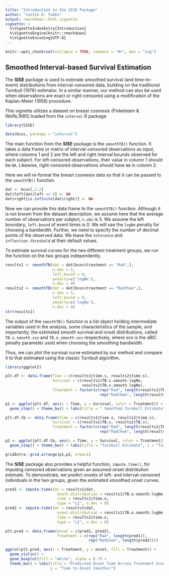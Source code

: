 ```yaml
---
title: "Introduction to the SISE Package"
author: "Justin D. Tubbs"
output: rmarkdown::html_vignette
vignette: >
  %\VignetteIndexEntry{Introduction}
  %\VignetteEngine{knitr::rmarkdown}
  %\VignetteEncoding{UTF-8}
---
```


```r
knitr::opts_chunk$set(collapse = TRUE, comment = "#>", dev = "svg")
```

## Smoothed Interval-based Survival Estimation

The **SISE** package is used to estimate smoothed survival (and time-to-event) distributions from interval-censored data, building on the traditional Turnbull (1976) estimator. In a similar manner, our method can also be used when observations are exact or right-censored using a modification of the Kaplan-Meier (1958) procedure.

This vignette utilizes a dataset on breast cosmesis (Finkelstein & Wolfe,1985) loaded from the `interval` R package.

```r
library(SISE)

data(bcos, package = "interval")
```


The main function from the **SISE** package is the `smoothTB()` function. It takes a data frame or matrix of interval-censored observations as input, where columns 1 and 2 are the left and right interval bounds observed for each subject. For left-censored observations, their value in column 1 should be `NA`. Likewise, right-censored observations should have `NA` in column 2.

Here we will re-format the breast cosmesis data so that it can be passed to the `smoothTB()` function.

```r
dat <- bcos[,1:2]
dat$left[dat$left == 0] <- NA
dat$right[is.infinite(dat$right)] <- NA
```

Now we can provide this data frame to the `smoothTB()` function. Although it is not known from the dataset description, we assume here that the average number of observations per subject, `n.obs` is 5. We assume the left boundary, `left.bound` of event times is 0. We will use the `logNe` penalty for choosing a bandwidth. Further, we need to specify the number of decimal points of the observed data. We leave the `tolerance` and `inflection.threshold` at their default values.

To estimate survival curves for the two different treatment groups, we run the function on the two groups independently.

```r
results1 <- smoothTB(dat = dat[bcos$treatment == "Rad",], 
                     n.obs = 5, 
                     left.bound = 0, 
                     penalty=c('logNe'), 
                     n.dec = 0)
results2 <- smoothTB(dat = dat[bcos$treatment == "RadChem",],
                     n.obs = 5, 
                     left.bound = 0, 
                     penalty=c('logNe'), 
                     n.dec = 0)
str(results1)
```

The output of the `smoothTB()` function is a list object holding intermediate variables used in the analysis, some characteristics of the sample, and importantly, the estimated smooth survival and onset distributions, called `TB.s.smooth.xxx` and `TB.o.smooth.xxx` respectively, where *xxx* is the sBIC penalty parameter used when choosing the smoothing bandwidth.

Thus, we can plot the survival curve estimated by our method and compare it to that estimated using the classic Turnbull algorithm.

```r
library(ggplot2)

plt.df <- data.frame(Time = c(results1$time.s, results2$time.s),
                     Survival = c(results1$TB.s.smooth.logNe,
                                  results2$TB.s.smooth.logNe),
                     Treatment = factor(c(rep("Rad", length(results1$TB.s.smooth.logNe)),
                                          rep("RadChem", length(results2$TB.s.smooth.logNe)))))

p1 <- ggplot(plt.df, aes(x = Time, y = Survival, color = Treatment)) +
  geom_step() + theme_bw() + labs(title = " Smoothed Turnbull Estimate", x = "Time (months)") + theme(legend.position = "bottom")

plt.df.tb <- data.frame(Time = c(results1$time.s, results2$time.s),
                     Survival = c(results1$TB.s, results2$TB.s),
                     Treatment = factor(c(rep("Rad", length(results1$TB.s)),
                                          rep("RadChem", length(results2$TB.s)))))

p2 <- ggplot(plt.df.tb, aes(x = Time, y = Survival, color = Treatment)) +
  geom_step() + theme_bw() + labs(title = "Turnbull Estimate", x = "Time (months)") + theme(legend.position = "bottom")

gridExtra::grid.arrange(p1,p2, nrow=1)

```


The **SISE** package also provides a helpful function, `impute.time()`, for imputing censored observations given an assumed onset distribution estimate. To demonstrate, we predict onsets of left- and interval-censored individuals in the two groups, given the estimated smoothed onset curves. 


```r
pred1 <- impute.time(dat = results1$dat, 
                       event.distribution = results1$TB.o.smooth.logNe, 
                       time = results1$time.o, 
                       type = "LI", n.dec = 0)
pred2 <- impute.time(dat = results2$dat, 
                       event.distribution = results2$TB.o.smooth.logNe, 
                       time = results2$time.o, 
                       type = "LI", n.dec = 0)

plt.pred <- data.frame(onset = c(pred1, pred2),
                       Treatment = c(rep("Rad", length(pred1)),
                                     rep("RadChem", length(pred2))))

ggplot(plt.pred, aes(x = Treatment, y = onset, fill = Treatment)) +
  geom_violin() +
  geom_boxplot(fill = "white", alpha = 0.7) +
  theme_bw() + labs(title = "Predicted Onset Time Across Treatment Groups",
                    y = "Time to Onset (months)")

```

